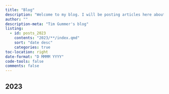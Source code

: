 ```yaml
---
title: "Blog"
description: "Welcome to my blog. I will be posting articles here about my various interests such as R, footy and data science."
author: ""
description-meta: "Tim Gummer's blog"
listing:
  - id: posts_2023
    contents: "2023/**/index.qmd"
    sort: "date desc"
    categories: true
toc-location: right
date-format: "D MMMM YYYY"
code-tools: false
comments: false
---
```




## 2023

:::{#posts_2023}
:::
